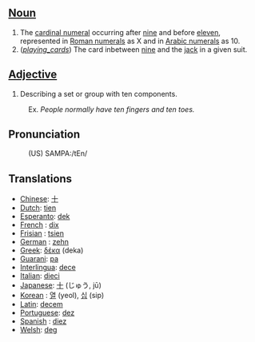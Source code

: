 ==[[Noun]]==

# The [[cardinal numeral]] occurring after [[nine]] and before [[eleven]], represented in [[Roman numerals]] as X and in [[Arabic numerals]] as 10.
# (<i>[[playing_cards]]</i>) The card inbetween [[nine]] and the [[jack]] in a given suit.

==[[Adjective]]==
# Describing a set or group with ten components. 
:Ex. <i>''People normally have ten fingers and ten toes.''</i>

==Pronunciation==
:(US) SAMPA:/tEn/

==Translations==
*[[Chinese]]: [[十]]
*[[Dutch]]: [[tien]]
*[[Esperanto]]: [[dek]]
*[[French]] : [[dix]]
*[[Frisian]] : [[tsien]]
*[[German]] : [[zehn]]
*[[Greek]]: [[δέκα]] (deka)
*[[Guarani]]: [[pa]]
*[[Interlingua]]: [[dece]]
*[[Italian]]: [[dieci]]
*[[Japanese]]: [[十]] (じゅう, jū)
*[[Korean]] : [[열]] (yeol), [[십]] (sip)
*[[Latin]]: [[decem]]
*[[Portuguese]]: [[dez]]
*[[Spanish]] : [[diez]]
*[[Welsh]]: [[deg]]